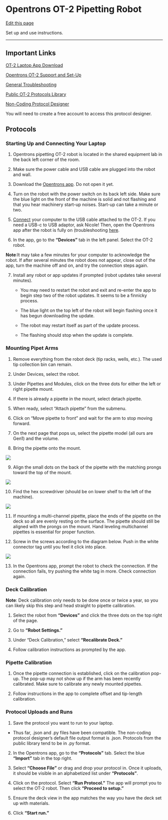 # Opentrons OT-2 Pipetting Robot

[Edit this page](https://github.com/DrK-Lo/lotterhoslabprotocols/edit/main/general_OT2-Pipetting-Robot.qmd)

Set up and use instructions.

------------------------------------------------------------------------

## Important Links

[OT-2 Laptop App Download](https://opentrons.com/ot-app/)

[Opentrons OT-2 Support and Set-Up](https://support.opentrons.com/s/ot2-get-started)

[General Troubleshooting](https://support.opentrons.com/s/ot2-troubleshooting)

[Public OT-2 Protocols Library](https://protocols.opentrons.com/)

[Non-Coding Protocol Designer](https://designer.opentrons.com/)

You will need to create a free account to access this protocol designer.

## Protocols

### Starting Up and Connecting Your Laptop

1.  Opentrons pipetting OT-2 robot is located in the shared equipment lab in the back left corner of the room.

2.  Make sure the power cable and USB cable are plugged into the robot and wall.

3.  Download the [Opentrons app](https://opentrons.com/ot-app/). Do not open it yet.

4.  Turn on the robot with the power switch on its back left side. Make sure the blue light on the front of the machine is solid and not flashing and that you hear machinery start-up noises. Start-up can take a minute or two.

5.  [Connect](https://support.opentrons.com/s/article/Get-started-Connect-to-your-OT-2-over-USB) your computer to the USB cable attached to the OT-2. If you need a USB-c to USB adaptor, ask Nicole! Then, open the Opentrons app after the robot is fully on (troubleshooting [here](https://support.opentrons.com/s/article/Troubleshooting-connection-problems).

6.  In the app, go to the **“Devices”** tab in the left panel. Select the OT-2 robot. 

**Note**:It may take a few minutes for your computer to acknowledge the robot. If after several minutes the robot does not appear, close out of the app, turn the machine off and on, and try the connection steps again.

7.  Install any robot or app updates if prompted (robot updates take several minutes).

    - You may need to restart the robot and exit and re-enter the app to begin step two of the robot updates. It seems to be a finnicky process.

    - The blue light on the top left of the robot will begin flashing once it has begun downloading the update.

    - The robot may restart itself as part of the update process.

    - The flashing should stop when the update is complete.

### Mounting Pipet Arms
1.  Remove everything from the robot deck (tip racks, wells, etc.). The used tip collection bin can remain.

2.  Under Devices, select the robot.

3.  Under Pipettes and Modules, click on the three dots for either the left or right pipette mount.

4.  If there is already a pipette in the mount, select detach pipette.

5.  When ready, select “Attach pipette” from the submenu.

6.  Click on “Move pipette to front” and wait for the arm to stop moving forward.

7.  On the next page that pops us, select the pipette model (all ours are Gen1) and the volume.

8.  Bring the pipette onto the mount. 

![](img/OT2_pipet_mounting.png)

9. Align the small dots on the back of the pipette with the matching prongs toward the top of the mount.

![](img/OT2_prongs.png)

10. Find the hex screwdriver (should be on lower shelf to the left of the machine).

![](img/OT2_hex.png)

11. If mounting a multi-channel pipette, place the ends of the pipette on the deck so all are evenly resting on the surface. The pipette should still be aligned with the prongs on the mount. Hand leveling multichannel pipettes is essential for proper function.

12. Screw in the screws according to the diagram below. Push in the white connector tag until you feel it click into place.

![](img/OT2_tab.png)

13. In the Opentrons app, prompt the robot to check the connection. If the connection fails, try pushing the white tag in more. Check connection again.

### Deck Calibration
**Note**: Deck calibration only needs to be done once or twice a year, so you can likely skip this step and head straight to pipette calibration.

1.  Select the robot from **"Devices"** and click the three dots on the top right of the page.

2.  Go to **"Robot Settings."**

3.  Under "Deck Calibration," select **“Recalibrate Deck.”**

4.  Follow calibration instructions as prompted by the app.

### Pipette Calibration
  
1.  Once the pipette connection is established, click on the calibration pop-up. The pop-up may not show up if the arm has been recently calibrated. Make sure to calibrate any newly mounted pipettes.

2.  Follow instructions in the app to complete offset and tip-length calibration. 

### Protocol Uploads and Runs

1.  Save the protocol you want to run to your laptop. 

  - Thus far, .json and .py files have been compatible. The non-coding protocol designer's default file output format is .json. Protocols from the public library tend to be in .py format.

2. In the Opentrons app, go to the **"Protocols"** tab. Select the blue **"Import"** tab in the top right.

3.  Select **"Choose File"** or drag and drop your protocol in. Once it uploads, it should be visible in an alphabetized list under **"Protocols"**.

4.  Click on the protocol. Select **"Run Protocol."** The app will prompt you to select the OT-2 robot. Then click **"Proceed to setup."**

5.  Ensure the deck view in the app matches the way you have the deck set up with materials.

6. Click **"Start run."**

